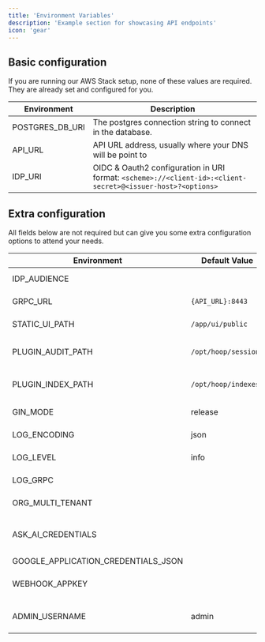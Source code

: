 ```yaml
---
title: 'Environment Variables'
description: 'Example section for showcasing API endpoints'
icon: 'gear'
---
```


## Basic configuration

<Note>
  If you are running our AWS Stack setup, none of these values are required.
  They are already set and configured for you.
</Note>

| Environment     | Description |
| --------------- |-------------
| POSTGRES_DB_URI | The postgres connection string to connect in the database. |
| API_URL         | API URL address, usually where your DNS will be point to |
| IDP_URI         | OIDC & Oauth2 configuration in URI format: `<scheme>://<client-id>:<client-secret>@<issuer-host>?<options>` |

## Extra configuration

All fields below are not required but can give you some extra configuration options to attend your needs.

| Environment                         | Default Value        | Description |
| ----------------------------------- | -------------------- |-------------
| IDP_AUDIENCE                        |                      | Identity Provider Audience (Oauth2) |
| GRPC_URL                            | `{API_URL}:8443`     | The gRPC URL to advertise to clients. |
| STATIC_UI_PATH                      | `/app/ui/public`     | The path where the UI assets resides |
| PLUGIN_AUDIT_PATH                   | `/opt/hoop/sessions` | The path where the temporary sessions are stored |
| PLUGIN_INDEX_PATH                   | `/opt/hoop/indexes`  | The path where the temporary indexes are stored |
| GIN_MODE                            | release              | Turn on (debug) logging of routes |
| LOG_ENCODING                        | json                 | The encoding of output logs (console) |
| LOG_LEVEL                           | info                 | The verbosity of logs (debug,info,warn,error) |
| LOG_GRPC                            |                      | "1" enables logging gRPC protocol |
| ORG_MULTI_TENANT                    |                      | Enable organization multi-tenancy |
| ASK_AI_CREDENTIALS                  |                      | The ChatGPT credentials in URL format: `<scheme>://_:<apikey>@<api-host>` |
| GOOGLE_APPLICATION_CREDENTIALS_JSON |                      | GCP DLP credentials |
| WEBHOOK_APPKEY                      |                      | The application key to send messages to the webhook provider. |
| ADMIN_USERNAME                      | admin                | Changes the name of the group to act as admin |
